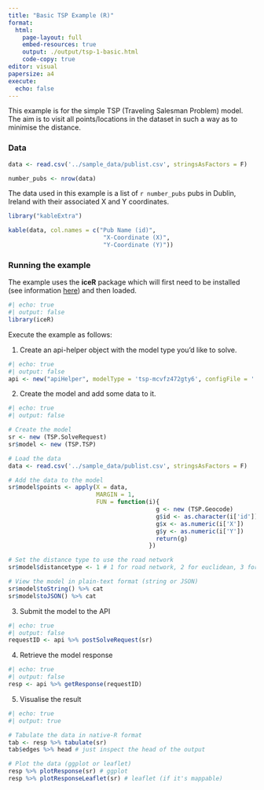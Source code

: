 ```yaml
---
title: "Basic TSP Example (R)"
format:
  html: 
    page-layout: full
    embed-resources: true
    output: ./output/tsp-1-basic.html
    code-copy: true
editor: visual
papersize: a4
execute:
  echo: false
---
```


This example is for the simple TSP (Traveling Salesman Problem) model. The aim is to visit all points/locations in the dataset in such a way as to minimise the distance.


### Data 

```r

data <- read.csv('../sample_data/publist.csv', stringsAsFactors = F)

number_pubs <- nrow(data)

```

The data used in this example is a list of `r number_pubs` pubs in Dublin, Ireland with their associated X and Y coordinates.

```r

library("kableExtra")

kable(data, col.names = c("Pub Name (id)",
                           "X-Coordinate (X)",
                           "Y-Coordinate (Y)"))
```


### Running the example
|
The example uses the **iceR** package which will first need to be installed (see information [here](https://github.com/Icepack-co/iceR)) and then loaded.

```r
#| echo: true
#| output: false
library(iceR)
```

|
Execute the example as follows:

1. Create an api-helper object with the model type you'd like to solve.

```r
#| echo: true
#| output: false
api <- new("apiHelper", modelType = 'tsp-mcvfz472gty6', configFile = '../config.json')
```


2. Create the model and add some data to it.

```r
#| echo: true
#| output: false

# Create the model
sr <- new (TSP.SolveRequest)
sr$model <- new (TSP.TSP)

# Load the data
data <- read.csv('../sample_data/publist.csv', stringsAsFactors = F)

# Add the data to the model
sr$model$points <- apply(X = data,
                         MARGIN = 1,
                         FUN = function(i){
                                          g <- new (TSP.Geocode)
                                          g$id <- as.character(i['id'])
                                          g$x <- as.numeric(i['X'])
                                          g$y <- as.numeric(i['Y'])
                                          return(g)
                                        })

# Set the distance type to use the road network
sr$model$distancetype <- 1 # 1 for road network, 2 for euclidean, 3 for haversine

# View the model in plain-text format (string or JSON)
sr$model$toString() %>% cat
sr$model$toJSON() %>% cat

```

3. Submit the model to the API

```r
#| echo: true
#| output: false
requestID <- api %>% postSolveRequest(sr)  
```


4. Retrieve the model response

```r
#| echo: true
#| output: false
resp <- api %>% getResponse(requestID)
```


5. Visualise the result

```r
#| echo: true
#| output: true

# Tabulate the data in native-R format
tab <- resp %>% tabulate(sr)
tab$edges %>% head # just inspect the head of the output

# Plot the data (ggplot or leaflet)
resp %>% plotResponse(sr) # ggplot                       
resp %>% plotResponseLeaflet(sr) # leaflet (if it's mappable)
```


